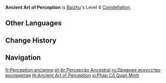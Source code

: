 {{Constellation Infobox
|image         = Constellation Ancient Art of Perception.png
|character     = Baizhu
|level         = 4
|description   = For 15s after [[Holistic Revivification]] is used, Baizhu will increase all nearby party members' [[Elemental Mastery]] by 80.
|utility1      = Elemental Mastery
|utility2      = Party Elemental Mastery
}}
'''Ancient Art of Perception''' is [[Baizhu]]'s Level 4 [[Constellation]].

==Other Languages==
{{Other Languages
|en        = Ancient Art of Perception
|zhs       = 法古观冥
|zhs_rm    = Fǎgǔ Guānmíng
|zht       = 法古觀冥
|zht_rm    = Fǎgǔ Guānmíng
|zh_tl     = 
|ja        = 古法故視
|ja_rm     = Kohou Koshi{{assumed}}
|ja_tl     = 
|ko        = 죽음 고찰
|ko_tl     = Death Contemplation
|es        = Contemplación atávica
|es_tl     = Atavistic Contemplation
|fr        = Perception ancienne
|fr_tl     = Ancient Perception
|ru        = Древнее искусство восприятия
|ru_tl     = Ancient Art of Perception
|th        = Ancient Art of Perception
|vi        = Pháp Cổ Quan Minh
|vi_tl     = 
|de        = Uralte Heilkunst
|de_tl     = Ancient Healing Arts
|id        = Ancient Art of Perception
|pt        = Percepção Ancestral
|pt_tl     = 
|tr        = Kadim Algılama Sanatı
|tr_tl     = Ancient Perception Art
|it        = Antica arte della percezione
|it_tl     = 
}}

==Change History==
{{Change History|3.6}}

==Navigation==
{{Talent Navbox|Baizhu}}

[[fr:Perception ancienne]]
[[pt-br:Percepção Ancestral]]
[[ru:Древнее искусство восприятия]]
[[th:Ancient Art of Perception]]
[[vi:Pháp Cổ Quan Minh]]